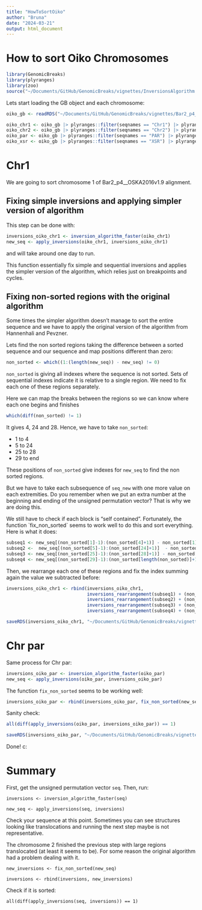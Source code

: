```yaml
---
title: "HowToSortOiko"
author: "Bruna"
date: "2024-03-21"
output: html_document
---
```


# How to sort Oiko Chromosomes

```r
library(GenomicBreaks)
library(plyranges)
library(zoo)
source("~/Documents/GitHub/GenomicBreaks/vignettes/InversionsAlgorithm.R")
```

Lets start loading the GB object and each chromosome:

```r
oiko_gb <- readRDS("~/Documents/GitHub/GenomicBreaks/vignettes/Bar2_p4__OSKA2016v1.9.rds")

oiko_chr1 <- oiko_gb |> plyranges::filter(seqnames == "Chr1") |> plyranges::filter(seqnames(query) == "Chr1") |> bpGraph()
oiko_chr2 <- oiko_gb |> plyranges::filter(seqnames == "Chr2") |> plyranges::filter(seqnames(query) == "Chr2") |> bpGraph()
oiko_par <- oiko_gb |> plyranges::filter(seqnames == "PAR") |> plyranges::filter(seqnames(query) == "PAR") |> bpGraph()
oiko_xsr <- oiko_gb |> plyranges::filter(seqnames == "XSR") |> plyranges::filter(seqnames(query) == "XSR") |> bpGraph()
```

# Chr1

We are going to sort chromosome 1 of Bar2_p4\_\_OSKA2016v1.9 alignment.

## Fixing simple inversions and applying simpler version of algorithm

This step can be done with:

```r
inversions_oiko_chr1 <- inversion_algorithm_faster(oiko_chr1)
new_seq <- apply_inversions(oiko_chr1, inversions_oiko_chr1)
```

and will take around one day to run.

This function essentially fix simple and sequential inversions and applies the simpler version of the algorithm, which relies just on breakpoints and cycles.

## Fixing non-sorted regions with the original algorithm

Some times the simpler algorithm doesn't manage to sort the entire sequence and we have to apply the original version of the algorithm from Hannenhali and Pevzner.

Lets find the non sorted regions taking the difference between a sorted sequence and our sequence and map positions different than zero:

```r
non_sorted <- which((1:(length(new_seq)) - new_seq) != 0)
```

`non_sorted` is giving all indexes where the sequence is not sorted. Sets of sequential indexes indicate it is relative to a single region. We need to fix each one of these regions separately.

Here we can map the breaks between the regions so we can know where each one begins and finishes

```r
which(diff(non_sorted) != 1)
```

It gives 4, 24 and 28. Hence, we have to take `non_sorted`:

-   1 to 4
-   5 to 24
-   25 to 28
-   29 to end

These positions of `non_sorted` give indexes for `new_seq` to find the non sorted regions.

But we have to take each subsequence of `seq_new` with one more value on each extremities. Do you remember when we put an extra number at the beginning and ending of the unsigned permutation vector? That is why we are doing this.

We still have to check if each block is "self contained". Fortunately, the function \`fix_non_sorted\` seems to work well to do this and sort everything. Here is what it does:

```r
subseq1 <- new_seq[(non_sorted[1]-1):(non_sorted[4]+1)] - non_sorted[1] + 2
subseq2 <-  new_seq[(non_sorted[5]-1):(non_sorted[24]+1)]  - non_sorted[5] + 2
subseq3 <- new_seq[(non_sorted[25]-1):(non_sorted[28]+1)] - non_sorted[25] + 2
subseq4 <- new_seq[(non_sorted[29]-1):(non_sorted[length(non_sorted)]+1)] - non_sorted[29] + 2
```

Then, we rearrange each one of these regions and fix the index summing again the value we subtracted before:

```r
inversions_oiko_chr1 <- rbind(inversions_oiko_chr1, 
                              inversions_rearrangement(subseq1) + (non_sorted[1] - 2),
                              inversions_rearrangement(subseq2) + (non_sorted[5] - 2),
                              inversions_rearrangement(subseq3) + (non_sorted[25] - 2),
                              inversions_rearrangement(subseq4) + (non_sorted[29] - 2))
```

```r
saveRDS(inversions_oiko_chr1, "~/Documents/GitHub/GenomicBreaks/vignettes/inversions_oiko_chr1")
```

# Chr par

Same process for Chr par:

```r
inversions_oiko_par <- inversion_algorithm_faster(oiko_par)
new_seq <- apply_inversions(oiko_par, inversions_oiko_par)
```

The function `fix_non_sorted` seems to be working well:

```r
inversions_oiko_par <- rbind(inversions_oiko_par, fix_non_sorted(new_seq))
```

Sanity check:

```r
all(diff(apply_inversions(oiko_par, inversions_oiko_par)) == 1)
```

```r
saveRDS(inversions_oiko_par, "~/Documents/GitHub/GenomicBreaks/vignettes/inversions_oiko_par")
```

Done! c:

# Summary

First, get the unsigned permutation vector `seq`. Then, run:

`inversions <- inversion_algorithm_faster(seq)`

`new_seq <- apply_inversions(seq, inversions)`

Check your sequence at this point. Sometimes you can see structures looking like translocations and running the next step maybe is not representative. 

The chromosome 2 finished the previous step with large regions translocated (at least it seems to be). For some reason the original algorithm had a problem dealing with it.

`new_inversions <- fix_non_sorted(new_seq)`

`inversions <- rbind(inversions, new_inversions)`

Check if it is sorted:

`all(diff(apply_inversions(seq, inversions)) == 1)`

